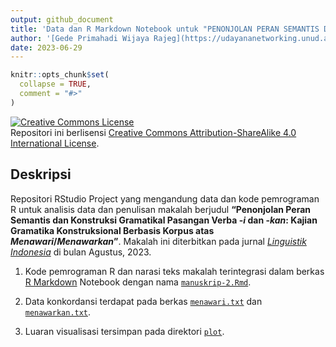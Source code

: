 ```yaml
---
output: github_document
title: 'Data dan R Markdown Notebook untuk "PENONJOLAN PERAN SEMANTIS DAN KONSTRUKSI GRAMATIKAL PASANGAN VERBA -I DAN -KAN: KAJIAN GRAMATIKA KONSTRUKSIONAL BERBASIS KORPUS ATAS *MENAWARI*/*MENAWARKAN*"'
author: '[Gede Primahadi Wijaya Rajeg](https://udayananetworking.unud.ac.id/lecturer/880-gede-primahadi-wijaya-rajeg) <a itemprop="sameAs" content="https://orcid.org/0000-0002-2047-8621" href="https://orcid.org/0000-0002-2047-8621" target="orcid.widget" rel="noopener noreferrer" style="vertical-align:top;"><img src="https://orcid.org/sites/default/files/images/orcid_16x16.png" style="width:1em;margin-right:.5em;" alt="ORCID iD icon"></a>'
date: 2023-06-29
---
```


<!-- README.md is generated from README.Rmd. Please edit that file -->

```r
knitr::opts_chunk$set(
  collapse = TRUE,
  comment = "#>"
)
```


<!-- badges: start -->

<a rel="license" href="http://creativecommons.org/licenses/by-sa/4.0/"><img alt="Creative Commons License" style="border-width:0" src="https://i.creativecommons.org/l/by-sa/4.0/88x31.png" /></a><br />Repositori ini berlisensi <a rel="license" href="http://creativecommons.org/licenses/by-sa/4.0/">Creative Commons Attribution-ShareAlike 4.0 International License</a>.

<!-- badges: end -->

## Deskripsi

Repositori RStudio Project yang mengandung data dan kode pemrograman R untuk analisis data dan penulisan makalah berjudul __"Penonjolan Peran Semantis dan Konstruksi Gramatikal Pasangan Verba -*i* dan -*kan*: Kajian Gramatika Konstruksional Berbasis Korpus atas *Menawari*/*Menawarkan*"__. Makalah ini diterbitkan pada jurnal [*Linguistik Indonesia*](https://ojs.linguistik-indonesia.org/index.php/linguistik_indonesia/index) di bulan Agustus, 2023. 

1. Kode pemrograman R dan narasi teks makalah terintegrasi dalam berkas [R Markdown](https://rmarkdown.rstudio.com) Notebook dengan nama [`manuskrip-2.Rmd`](https://github.com/gederajeg/profiled-participant-roles/blob/main/manuskrip-2.Rmd).

1. Data konkordansi terdapat pada berkas [`menawari.txt`](https://github.com/gederajeg/profiled-participant-roles/blob/main/menawari.txt) dan [`menawarkan.txt`](https://github.com/gederajeg/profiled-participant-roles/blob/main/menawarkan.txt).

1. Luaran visualisasi tersimpan pada direktori [`plot`](https://github.com/gederajeg/profiled-participant-roles/tree/main/plots).